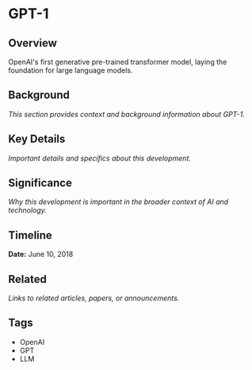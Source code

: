 # GPT-1

## Overview

OpenAI's first generative pre-trained transformer model, laying the foundation for large language models.

## Background

*This section provides context and background information about GPT-1.*

## Key Details

*Important details and specifics about this development.*

## Significance

*Why this development is important in the broader context of AI and technology.*

## Timeline

**Date:** June 10, 2018

## Related

*Links to related articles, papers, or announcements.*

## Tags

- OpenAI
- GPT
- LLM
